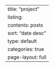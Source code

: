 ---
title: "project"
listing:
    contents: posts
    sort: "date desc"
    type: default
    categories: true
page-layout: full
---